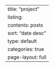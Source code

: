 ---
title: "project"
listing:
    contents: posts
    sort: "date desc"
    type: default
    categories: true
page-layout: full
---